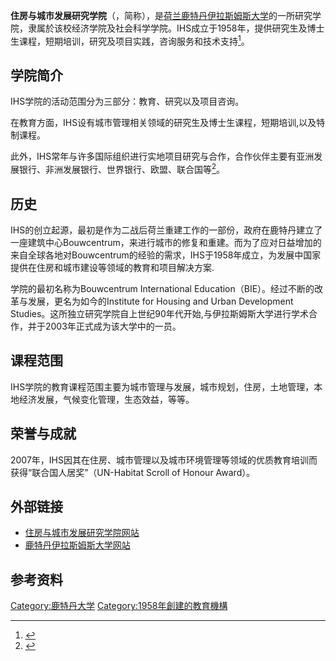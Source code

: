 {{refimprove|time=2014-08-01T14:01:39+00:00}}
{{University
|name           = 住房与城市发展研究学院 
|logo           = [[File:EURbuilding.jpg|center]]
|english_name   = Institute for Housing and Urban Development Studies 
|established    = 1958年 
|president      = Kees van Rooijen
|location       = {{NLD}}[[鹿特丹|鹿特丹]] 
|website        = http://www.ihs.nl
}}

'''住房与城市发展研究学院'''（{{lang-en|Institute for Housing and Urban Development Studies}}，简称{{lang|en|'''IHS'''}}），是[[荷兰|荷兰]][[鹿特丹伊拉斯姆斯大学|鹿特丹伊拉斯姆斯大学]]的一所研究学院，隶属於该校经济学院及社会科学学院。IHS成立于1958年，提供研究生及博士生课程，短期培训，研究及项目实践，咨询服务和技术支持<ref>{{Cite web |url=http://www.ihs.nl/about_ihs/ |title=About IHS |accessdate=2014-07-09 |archive-date=2014-06-17 |archive-url=https://web.archive.org/web/20140617042535/http://www.ihs.nl/about_ihs/ |dead-url=no }}</ref>。

== 学院简介 ==
IHS学院的活动范围分为三部分：教育、研究以及项目咨询。

在教育方面，IHS设有城市管理相关领域的研究生及博士生课程，短期培训,以及特制课程。

此外，IHS常年与许多国际组织进行实地项目研究与合作，合作伙伴主要有亚洲发展银行、非洲发展银行、世界银行、欧盟、联合国等<ref>{{Cite web |url=http://www.chinatimes.nl/tw/editorial/interviews/1352--ihs-kees-van-rooijen#addcomments/ |title=城市管理，经济发展之基石 |accessdate=2014-07-15 |archive-date=2014-07-18 |archive-url=https://web.archive.org/web/20140718062010/http://www.chinatimes.nl/tw/editorial/interviews/1352--ihs-kees-van-rooijen#addcomments/ |dead-url=no }}</ref>。

== 历史 ==
IHS的创立起源，最初是作为二战后荷兰重建工作的一部份，政府在鹿特丹建立了一座建筑中心Bouwcentrum，来进行城市的修复和重建。而为了应对日益增加的来自全球各地对Bouwcentrum的经验的需求，IHS于1958年成立，为发展中国家提供在住房和城市建设等领域的教育和项目解决方案.

学院的最初名称为Bouwcentrum International Education（BIE）。经过不断的改革与发展，更名为如今的Institute for Housing and Urban Development Studies。这所独立研究学院自上世纪90年代开始,与伊拉斯姆斯大学进行学术合作，并于2003年正式成为该大学中的一员。

== 课程范围 ==

IHS学院的教育课程范围主要为城市管理与发展，城市规划，住房，土地管理，本地经济发展，气候变化管理，生态效益，等等。

== 荣誉与成就 ==

2007年，IHS因其在住房、城市管理以及城市环境管理等领域的优质教育培训而获得“联合国人居奖”（UN-Habitat Scroll of Honour Award）。

== 外部链接 ==
*[http://www.ihs.nl/ 住房与城市发展研究学院网站]{{Wayback|url=http://www.ihs.nl/ |date=20140822102055 }}
*[http://www.eur.nl/ 鹿特丹伊拉斯姆斯大学网站]{{Wayback|url=http://www.eur.nl/ |date=20080915172731 }}

== 参考资料 ==
{{reflist}}

[[Category:鹿特丹大学|Category:鹿特丹大学]]
[[Category:1958年創建的教育機構|Category:1958年創建的教育機構]]